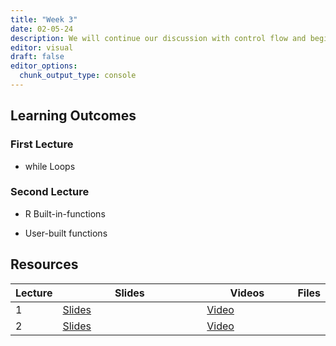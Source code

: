 ```yaml
---
title: "Week 3"
date: 02-05-24
description: We will continue our discussion with control flow and begin our discussion on Functional Programming Analysis.
editor: visual
draft: false
editor_options: 
  chunk_output_type: console
---
```


## Learning Outcomes

### First Lecture

-   while Loops

### Second Lecture

-   R Built-in-functions

-   User-built functions

## Resources

| Lecture | Slides                                                         | Videos                                | Files |
|---------|----------------------------------------------------------------|---------------------------------------|-------|
| 1       | [Slides](https://m408.inqs.info/lectures/3a.html#/title-slide) | [Video](https://youtu.be/BcJezRy1vzg) |       |
| 2       | [Slides](https://m408.inqs.info/lectures/3b.html#/title-slide) | [Video](https://youtu.be/yO1AlE4L9cI) |       |
